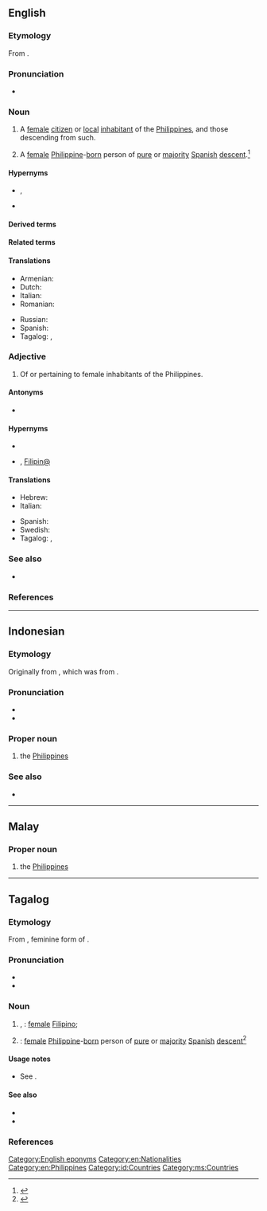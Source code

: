 {{also|filipina|Filipin@}}
==English==

===Etymology===
From {{bor|en|es|filipina|g=f|pos=feminine form of {{m|es|filipino}}}}.

===Pronunciation===
* {{IPA|en|/fɪlɪˈpiːnə/}}

===Noun===
{{en-noun}}

# {{lb|en|countable}} A [[female]] [[citizen]] or [[local]] [[inhabitant]] of the [[Philippines]], and those descending from such.
#: {{syn|en|Pinay}}
# {{lb|en|obsolete|historical|countable}} A [[female]] [[Philippine]]-[[born]] person of [[pure]] or [[majority]] [[Spanish]] [[descent]].<ref>{{cite-journal|last=Wickberg|first=E.|date=March 1964|title=The Chinese Mestizo in Philippine History|url=https://kuscholarworks.ku.edu/bitstream/handle/1808/1129/CEAS.1964.n10.pdf?sequence=1|journal=Journal of Southeast Asian History|volume=5|pages=63|via=KU ScholarWorks}}</ref>
#: {{syn|en|Spaniard|Spanish}}

====Hypernyms====
* {{sense|female inhabitant}} {{l|en|Filipinx}}, {{l|en|Filipin@}}
* {{sense|female inhabitant}} {{l|en|Filipino}} {{q|male form covering all genders}}

====Derived terms====
{{col3|en|
|Filipinx
|Filipin@
}}

====Related terms====
{{col3|en|
|Filipino
}}

====Translations====
{{trans-top|A female native or inhabitant of the Philippines}}
* Armenian: {{t|hy|ֆիլիպինուհի}}
* Dutch: {{t+|nl|Filipijnse|f}}
* Italian: {{t|it|filippina|f}}
* Romanian: {{t+|ro|filipineză|f}}
{{trans-mid}}
* Russian: {{t+|ru|филиппинка|f}}
* Spanish: {{t+|es|filipina|f}}
* Tagalog: {{t|tl|Pilipina}}, {{t|tl|Pinay}}
{{trans-bottom}}

===Adjective===
{{en-adj|-}}

# Of or pertaining to female inhabitants of the Philippines.

====Antonyms====
* {{l|en|Filipino}}

====Hypernyms====
* {{l|en|Philippine}}
* {{l|en|Filipino}}, [[Filipin@]]

====Translations====
{{trans-top|Of or pertaining to female natives or inhabitants of the Philippines}}
* Hebrew: {{t|he|פיליפינית|tr=filipinit}}
* Italian: {{t|it|filippina|f}} {{qualifier|not gender-specific}}
{{trans-mid}}
* Spanish: {{t+|es|filipina|f}} {{qualifier|not gender-specific}}
* Swedish: {{t+|sv|filippinsk}} {{qualifier|not gender-specific}}
* Tagalog: {{t|tl|Pilipina}}, {{t|tl|Pinay}}
{{trans-bottom}}

===See also===
* {{l|en|Filipino}}

===References===
<references/>

[[Category:English eponyms]]
[[Category:en:Nationalities]]
[[Category:en:Philippines]]

----

==Indonesian==
{{wikipedia|lang=id}}

===Etymology===
Originally from {{der|id|es|Filipinas}}, which was from {{m|es|Felipe|tr=the name of a king of {{m|en|Spain}}}}.

===Pronunciation===
* {{IPA|id|[filiˈpina]|}}
* {{hyphenation|id|Fi|li|pi|na}}

===Proper noun===
{{head|id|proper noun}}

# the [[Philippines]]

===See also===
* {{list:countries of Asia/id}}

[[Category:id:Countries]]

----

==Malay==

===Proper noun===
{{head|ms|proper noun}}

# the [[Philippines]]

[[Category:ms:Countries]]

----

==Tagalog==

===Etymology===
From {{bor|tl|es|filipina|g=f}}, feminine form of {{m|es|filipino}}.

===Pronunciation===
* {{hyph|tl|Fi|li|pi|na}}
* {{tl-IPA|pilipina}}

===Noun===
{{tl-noun|m=Filipino}}

# {{lb|tl|proscribed}} {{alt form|tl|Pilipina|nocap=1}}, {{feminine of|tl|Pilipino}}: [[female]] [[Filipino]]; {{l|en|Filipina}} {{gl|person}}
# {{lb|tl|obsolete|historical}} {{feminine of|tl|Pilipino}}: [[female]] [[Philippine]]-[[born]] person of [[pure]] or [[majority]] [[Spanish]] [[descent]]<ref>{{cite-journal|last=Wickberg|first=E.|date=March 1964|title=The Chinese Mestizo in Philippine History|url=https://kuscholarworks.ku.edu/bitstream/handle/1808/1129/CEAS.1964.n10.pdf?sequence=1|journal=Journal of Southeast Asian History|volume=5|pages=63|via=KU ScholarWorks}}</ref>

====Usage notes====
* See {{l|tl|Filipino#Usage notes}}.

====See also====
* {{l|tl|Espanyola}}
* {{l|tl|Kastila}}

===References===
<references/>